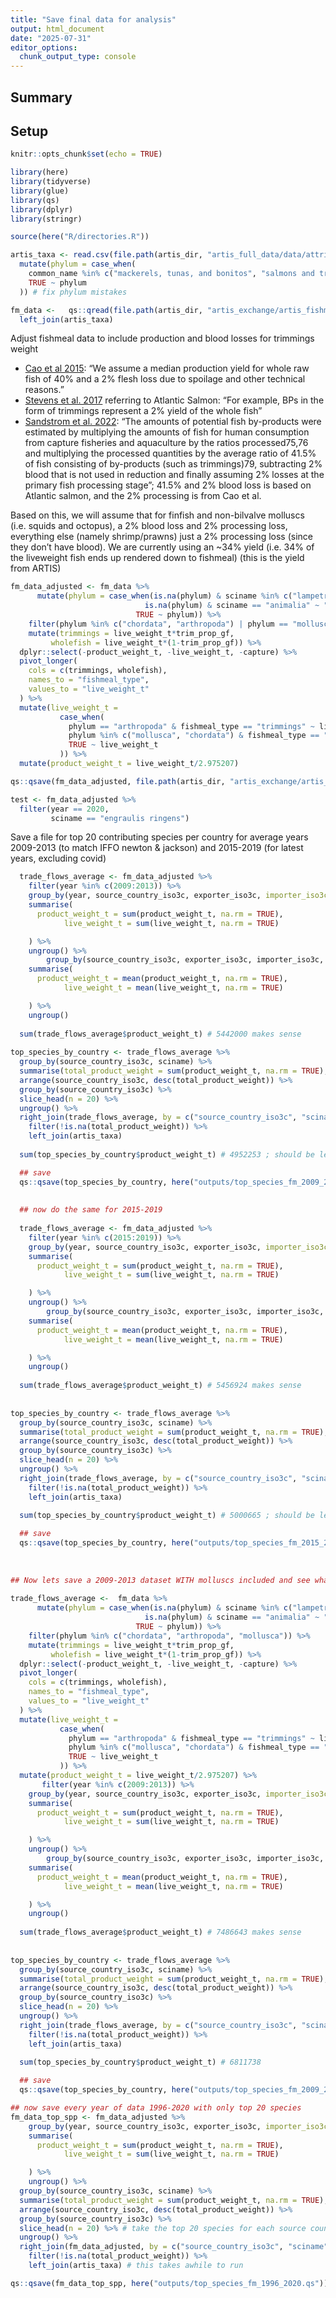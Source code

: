 ```yaml
---
title: "Save final data for analysis"
output: html_document
date: "2025-07-31"
editor_options: 
  chunk_output_type: console
---
```


## Summary

## Setup

```r
knitr::opts_chunk$set(echo = TRUE)

library(here)
library(tidyverse)
library(glue)
library(qs)
library(dplyr)
library(stringr)

source(here("R/directories.R"))

artis_taxa <- read.csv(file.path(artis_dir, "artis_full_data/data/attribute tables/sciname.csv")) %>% ## read in attribute table with common names
  mutate(phylum = case_when(
    common_name %in% c("mackerels, tunas, and bonitos", "salmons and trouts", "herrings", "cartilaginous fishes nei", "flounders", "african lungfishes", "toothfish", "carps, minnows, loaches, etc", "blue whitings") ~ "chordata",
    TRUE ~ phylum
  )) # fix phylum mistakes

fm_data <-   qs::qread(file.path(artis_dir, "artis_exchange/artis_fishmeal_trimmings_traded_consumption_gf_final.qs")) %>%
  left_join(artis_taxa)

```

Adjust fishmeal data to include production and blood losses for trimmings weight

 - [Cao et al 2015](https://www.science.org/doi/10.1126/science.1260149): "We assume a median production yield for whole raw fish of 40% and a 2% flesh loss due to spoilage and other technical reasons." 
 - [Stevens et al. 2017](https://www.sciencedirect.com/science/article/pii/S0308597X17305328?via%3Dihub) referring to Atlantic Salmon: "For example, BPs in the form of trimmings represent a 2% yield of the whole fish"
 - [Sandstrom et al. 2022](https://www.nature.com/articles/s43016-022-00589-6): "The amounts of potential fish by-products were estimated by multiplying the amounts of fish for human consumption from capture fisheries and aquaculture by the ratios processed75,76 and multiplying the processed quantities by the average ratio of 41.5% of fish consisting of by-products (such as trimmings)79, subtracting 2% blood that is not used in reduction and finally assuming 2% losses at the primary fish processing stage"; 41.5% and 2% blood loss is based on Atlantic salmon, and the 2% processing is from Cao et al.
 
Based on this, we will assume that for finfish and non-bilvalve molluscs (i.e. squids and octopus), a 2% blood loss and 2% processing loss, everything else (namely shrimp/prawns) just a 2% processing loss (since they don't have blood). We are currently using an ~34% yield (i.e. 34% of the liveweight fish ends up rendered down to fishmeal) (this is the yield from ARTIS)


```r
fm_data_adjusted <- fm_data %>%
      mutate(phylum = case_when(is.na(phylum) & sciname %in% c("lampetra fluviatilis", "petromyzontidae", "petromyzon marinus") ~ "chordata",
                              is.na(phylum) & sciname == "animalia" ~ "animalia",
                            TRUE ~ phylum)) %>% 
    filter(phylum %in% c("chordata", "arthropoda") | phylum == "mollusca" & class == "cephalopoda") %>%
    mutate(trimmings = live_weight_t*trim_prop_gf,
         wholefish = live_weight_t*(1-trim_prop_gf)) %>%
  dplyr::select(-product_weight_t, -live_weight_t, -capture) %>%
  pivot_longer( 
    cols = c(trimmings, wholefish),
    names_to = "fishmeal_type",
    values_to = "live_weight_t"
  ) %>%
  mutate(live_weight_t =
           case_when(
             phylum == "arthropoda" & fishmeal_type == "trimmings" ~ live_weight_t*0.98,
             phylum %in% c("mollusca", "chordata") & fishmeal_type == "trimmings" ~ live_weight_t*0.96,
             TRUE ~ live_weight_t
           )) %>%
  mutate(product_weight_t = live_weight_t/2.975207)

qs::qsave(fm_data_adjusted, file.path(artis_dir, "artis_exchange/artis_fishmeal_trimmings_traded_consumption_adjusted_final.qs"))

test <- fm_data_adjusted %>%
  filter(year == 2020, 
         sciname == "engraulis ringens")

```

Save a file for top 20 contributing species per country for average years 2009-2013 (to match IFFO newton & jackson) and 2015-2019 (for latest years, excluding covid)

```r

  trade_flows_average <- fm_data_adjusted %>%
    filter(year %in% c(2009:2013)) %>%
    group_by(year, source_country_iso3c, exporter_iso3c, importer_iso3c = consumer_iso3c, sciname, common_name, fishmeal_type, phylum) %>%
    summarise(
      product_weight_t = sum(product_weight_t, na.rm = TRUE),
            live_weight_t = sum(live_weight_t, na.rm = TRUE)

    ) %>%
    ungroup() %>%
        group_by(source_country_iso3c, exporter_iso3c, importer_iso3c, sciname, common_name, fishmeal_type, phylum) %>%
    summarise(
      product_weight_t = mean(product_weight_t, na.rm = TRUE),
            live_weight_t = mean(live_weight_t, na.rm = TRUE)

    ) %>%
    ungroup()
  
  sum(trade_flows_average$product_weight_t) # 5442000 makes sense
  
top_species_by_country <- trade_flows_average %>%
  group_by(source_country_iso3c, sciname) %>% 
  summarise(total_product_weight = sum(product_weight_t, na.rm = TRUE), .groups = "drop") %>%
  arrange(source_country_iso3c, desc(total_product_weight)) %>%
  group_by(source_country_iso3c) %>%
  slice_head(n = 20) %>%
  ungroup() %>%
  right_join(trade_flows_average, by = c("source_country_iso3c", "sciname")) %>%
    filter(!is.na(total_product_weight)) %>%
    left_join(artis_taxa) 
  
  sum(top_species_by_country$product_weight_t) # 4952253 ; should be less and it is

  ## save
  qs::qsave(top_species_by_country, here("outputs/top_species_fm_2009_2013.qs"))
  
  
  ## now do the same for 2015-2019
  
  trade_flows_average <- fm_data_adjusted %>%
    filter(year %in% c(2015:2019)) %>%
    group_by(year, source_country_iso3c, exporter_iso3c, importer_iso3c = consumer_iso3c, sciname, common_name, fishmeal_type, phylum) %>%
    summarise(
      product_weight_t = sum(product_weight_t, na.rm = TRUE),
            live_weight_t = sum(live_weight_t, na.rm = TRUE)

    ) %>%
    ungroup() %>%
        group_by(source_country_iso3c, exporter_iso3c, importer_iso3c, sciname, common_name, fishmeal_type, phylum) %>%
    summarise(
      product_weight_t = mean(product_weight_t, na.rm = TRUE),
            live_weight_t = mean(live_weight_t, na.rm = TRUE)

    ) %>%
    ungroup()
  
  sum(trade_flows_average$product_weight_t) # 5456924 makes sense
  
  
top_species_by_country <- trade_flows_average %>%
  group_by(source_country_iso3c, sciname) %>% 
  summarise(total_product_weight = sum(product_weight_t, na.rm = TRUE), .groups = "drop") %>%
  arrange(source_country_iso3c, desc(total_product_weight)) %>%
  group_by(source_country_iso3c) %>%
  slice_head(n = 20) %>%
  ungroup() %>%
  right_join(trade_flows_average, by = c("source_country_iso3c", "sciname")) %>%
    filter(!is.na(total_product_weight)) %>%
    left_join(artis_taxa) 
  
  sum(top_species_by_country$product_weight_t) # 5000665 ; should be less and it is

  ## save
  qs::qsave(top_species_by_country, here("outputs/top_species_fm_2015_2019.qs"))
  
  
  
## Now lets save a 2009-2013 dataset WITH molluscs included and see what we get
  
trade_flows_average <-  fm_data %>%
      mutate(phylum = case_when(is.na(phylum) & sciname %in% c("lampetra fluviatilis", "petromyzontidae", "petromyzon marinus") ~ "chordata",
                              is.na(phylum) & sciname == "animalia" ~ "animalia",
                            TRUE ~ phylum)) %>% 
    filter(phylum %in% c("chordata", "arthropoda", "mollusca")) %>%
    mutate(trimmings = live_weight_t*trim_prop_gf,
         wholefish = live_weight_t*(1-trim_prop_gf)) %>%
  dplyr::select(-product_weight_t, -live_weight_t, -capture) %>%
  pivot_longer( 
    cols = c(trimmings, wholefish),
    names_to = "fishmeal_type",
    values_to = "live_weight_t"
  ) %>%
  mutate(live_weight_t =
           case_when(
             phylum == "arthropoda" & fishmeal_type == "trimmings" ~ live_weight_t*0.98,
             phylum %in% c("mollusca", "chordata") & fishmeal_type == "trimmings" ~ live_weight_t*0.96,
             TRUE ~ live_weight_t
           )) %>%
  mutate(product_weight_t = live_weight_t/2.975207) %>%
       filter(year %in% c(2009:2013)) %>%
    group_by(year, source_country_iso3c, exporter_iso3c, importer_iso3c = consumer_iso3c, sciname, common_name, fishmeal_type, phylum) %>%
    summarise(
      product_weight_t = sum(product_weight_t, na.rm = TRUE),
            live_weight_t = sum(live_weight_t, na.rm = TRUE)

    ) %>%
    ungroup() %>%
        group_by(source_country_iso3c, exporter_iso3c, importer_iso3c, sciname, common_name, fishmeal_type, phylum) %>%
    summarise(
      product_weight_t = mean(product_weight_t, na.rm = TRUE),
            live_weight_t = mean(live_weight_t, na.rm = TRUE)

    ) %>%
    ungroup()
  
  sum(trade_flows_average$product_weight_t) # 7486643 makes sense
  
  
top_species_by_country <- trade_flows_average %>%
  group_by(source_country_iso3c, sciname) %>% 
  summarise(total_product_weight = sum(product_weight_t, na.rm = TRUE), .groups = "drop") %>%
  arrange(source_country_iso3c, desc(total_product_weight)) %>%
  group_by(source_country_iso3c) %>%
  slice_head(n = 20) %>%
  ungroup() %>%
  right_join(trade_flows_average, by = c("source_country_iso3c", "sciname")) %>%
    filter(!is.na(total_product_weight)) %>%
    left_join(artis_taxa) 
  
  sum(top_species_by_country$product_weight_t) # 6811738 

  ## save
  qs::qsave(top_species_by_country, here("outputs/top_species_fm_2009_2013_inc_molluscs.qs"))

## now save every year of data 1996-2020 with only top 20 species
fm_data_top_spp <- fm_data_adjusted %>%
    group_by(year, source_country_iso3c, exporter_iso3c, importer_iso3c = consumer_iso3c, sciname, common_name, fishmeal_type, phylum) %>%
    summarise(
      product_weight_t = sum(product_weight_t, na.rm = TRUE),
            live_weight_t = sum(live_weight_t, na.rm = TRUE)

    ) %>%
    ungroup() %>%
  group_by(source_country_iso3c, sciname) %>% 
  summarise(total_product_weight = sum(product_weight_t, na.rm = TRUE), .groups = "drop") %>%
  arrange(source_country_iso3c, desc(total_product_weight)) %>%
  group_by(source_country_iso3c) %>%
  slice_head(n = 20) %>% # take the top 20 species for each source country (and year?)
  ungroup() %>%
  right_join(fm_data_adjusted, by = c("source_country_iso3c", "sciname")) %>%
    filter(!is.na(total_product_weight)) %>%
    left_join(artis_taxa) # this takes awhile to run

qs::qsave(fm_data_top_spp, here("outputs/top_species_fm_1996_2020.qs"))
  
```

